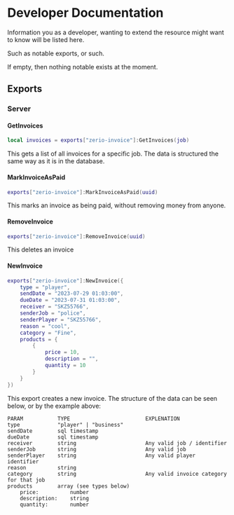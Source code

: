 # Developer Documentation

Information you as a developer, wanting to extend the resource might want to know will be listed here.

Such as notable exports, or such.

If empty, then nothing notable exists at the moment.

## Exports

### Server

#### GetInvoices

```lua
local invoices = exports["zerio-invoice"]:GetInvoices(job)
```

This gets a list of all invoices for a specific job. The data is structured the same way as it is in the database.

#### MarkInvoiceAsPaid

```lua
exports["zerio-invoice"]:MarkInvoiceAsPaid(uuid)
```

This marks an invoice as being paid, without removing money from anyone.

#### RemoveInvoice

```lua
exports["zerio-invoice"]:RemoveInvoice(uuid)
```

This deletes an invoice

#### NewInvoice

```lua
exports["zerio-invoice"]:NewInvoice({
    type = "player",
    sendDate = "2023-07-29 01:03:00",
    dueDate = "2023-07-31 01:03:00",
    receiver = "SKZ55766",
    senderJob = "police",
    senderPlayer = "SKZ55766",
    reason = "cool",
    category = "Fine",
    products = {
        {
            price = 10,
            description = "",
            quantity = 10
        }
    }
})
```

This export creates a new invoice. The structure of the data can be seen below, or by the example above:

```
PARAM           TYPE                        EXPLENATION
type            "player" | "business"
sendDate        sql timestamp
dueDate         sql timestamp
receiver        string                      Any valid job / identifier
senderJob       string                      Any valid job
senderPlayer    string                      Any valid player identifier
reason          string
category        string                      Any valid invoice category for that job
products        array (see types below)
    price:          number
    description:    string
    quantity:       number
```
